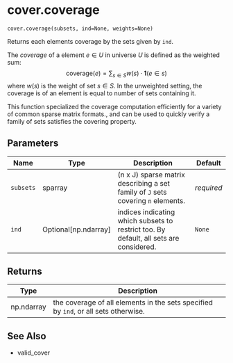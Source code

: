 # cover.coverage { #geomcover.cover.coverage }

`cover.coverage(subsets, ind=None, weights=None)`

Returns each elements coverage by the sets given by `ind`.

The _coverage_ of a element $e \in U$ in universe $U$ is defined as the weighted sum:
$$ \mathrm{coverage}(e) = \sum_{s \in S} w(s) \cdot \mathbf{1}(e \in s) $$
where $w(s)$ is the weight of set $s \in S$. In the unweighted setting, the coverage is of an element is equal to
number of sets containing it.

This function specialized the coverage computation efficiently for a variety of common sparse matrix formats., and can
be used to quickly verify a family of sets satisfies the covering property.

## Parameters

| Name      | Type                   | Description                                                                            | Default    |
|-----------|------------------------|----------------------------------------------------------------------------------------|------------|
| `subsets` | sparray                | (n x J) sparse matrix describing a set family of `J` sets covering `n` elements.       | _required_ |
| `ind`     | Optional\[np.ndarray\] | indices indicating which subsets to restrict too. By default, all sets are considered. | `None`     |

## Returns

| Type       | Description                                                                         |
|------------|-------------------------------------------------------------------------------------|
| np.ndarray | the coverage of all elements in the sets specified by `ind`, or all sets otherwise. |

## See Also

- valid_cover